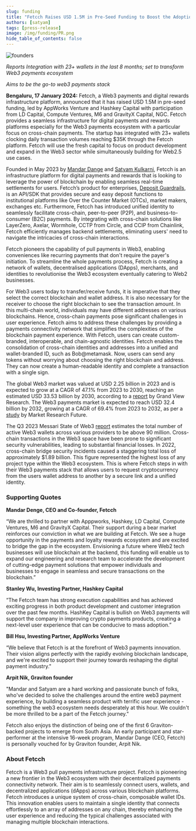 ```yaml
---
slug: funding
title: "Fetcch Raises USD 1.5M in Pre-Seed Funding to Boost the Adoption of Web3 Payments and Rewards Infrastructure"
authors: [satyam]
tags: [press-release]
image: /img/funding/PR.png
hide_table_of_contents: false
---
```


![founders](/img/funding/founders.jpg)

*Reports Integration with 23+ wallets in the last 8 months; set to transform Web3 payments ecosystem*

*Aims to be the go-to web3 payments stack*

<!--truncate-->

**Bengaluru, 17 January 2024:** Fetcch, a Web3 payments and digital rewards infrastructure platform, announced that it has raised USD 1.5M in pre-seed funding, led by AppWorks Venture and Hashkey Capital with participation from LD Capital, Compute Ventures, M6 and GravityX Capital, NGC. Fetcch provides a seamless infrastructure for digital payments and rewards platforms especially for the Web3 payments ecosystem with a particular focus on cross-chain payments. The startup has integrated with 23+ wallets clocking daily transaction volumes reaching $35K through the Fetcch platform. Fetcch will use the fresh capital to focus on product development and expand in the Web3 sector while simultaneously building for Web2.5 use cases.

Founded in May 2023 by [Mandar Dange](https://www.linkedin.com/in/mandar-fetcch/) and [Satyam Kulkarni](https://www.linkedin.com/in/satyam-kulkarni/), Fetcch is an infrastructure platform for digital payments and rewards that is looking to leverage the power of blockchain by enabling seamless real-time settlements for users. Fetcch’s product for enterprises, [Deposit Guardrails](https://docs.fetcch.xyz/), is an API/SDK that provides secure and easy deposit functions to institutional platforms like Over the Counter Market (OTCs), market makers, exchanges etc. Furthermore, Fetcch has introduced unified identity to seamlessly facilitate cross-chain, peer-to-peer (P2P), and business-to-consumer (B2C) payments. By integrating with cross-chain solutions like LayerZero, Axelar, Wormhole, CCTP from Circle, and CCIP from Chainlink, Fetcch efficiently manages backend settlements, eliminating users' need to navigate the intricacies of cross-chain interactions.

Fetcch pioneers the capability of pull payments in Web3, enabling conveniences like recurring payments that don't require the payer's initiation. To streamline the whole payments process, Fetcch is creating a network of wallets, decentralised applications (DApps), merchants, and identities to revolutionise the Web3 ecosystem eventually catering to Web2 businesses. 

For Web3 users today to transfer/receive funds, it is imperative that they select the correct blockchain and wallet address. It is also necessary for the receiver to choose the right blockchain to see the transaction amount. In this multi-chain world, individuals may have different addresses on various blockchains. Hence, cross-chain payments pose significant challenges in user experience. Fetcch aims to address these challenges by providing a payments connectivity network that simplifies the complexities of the blockchain payment experience. With Fetcch, users can create custom-branded, interoperable, and chain-agnostic identities. Fetcch enables the consolidation of cross-chain identities and addresses into a unified and wallet-branded ID, such as Bob@metamask. Now, users can send any tokens without worrying about choosing the right blockchain and address. They can now create a human-readable identity and complete a transaction with a single sign. 

The global Web3 market was valued at USD 2.25 billion in 2023 and is expected to grow at a CAGR of 47.1% from 2023 to 2030, reaching an estimated USD 33.53 billion by 2030, according to a [report](https://www.grandviewresearch.com/industry-analysis/web-3-0-blockchain-market-report) by Grand View Research. The Web3 payments market is expected to reach USD 32.4 billion by 2032, growing at a CAGR of 69.4% from 2023 to 2032, as per a [study](https://www.grandviewresearch.com/industry-analysis/web-3-0-blockchain-market-report) by Market Research Future. 

The Q3 2023 Messari State of Web3 [report](https://messari.io/web3-data-collaboration) estimates the total number of active Web3 wallets across various providers to be above 90 million. Cross-chain transactions in the Web3 space have been prone to significant security vulnerabilities, leading to substantial financial losses. In 2022, cross-chain bridge security incidents caused a staggering total loss of approximately $1.89 billion. This figure represented the highest loss of any project type within the Web3 ecosystem. This is where Fetcch steps in with their Web3 payments stack that allows users to request cryptocurrency from the users wallet address to another by a secure link and a unified identity.  

### Supporting Quotes

**Mandar Denge, CEO and Co-founder, Fetcch**

“We are thrilled to partner with Apppworks, Hashkey, LD Capital, Compute Ventures, M6 and GravityX Capital. Their support during a bear market reinforces our conviction in what we are building at Fetcch. We see a huge opportunity in the payments and loyalty rewards ecosystem and are excited to bridge the gap in the ecosystem. Envisioning a future where Web2 tech businesses will use blockchain at the backend, this funding will enable us to expand our engineering and research team to accelerate the development of cutting-edge payment solutions that empower individuals and businesses to engage in seamless and secure transactions on the blockchain.”

**Stanley Wu, Investing Partner, Hashkey Capital**

“The Fetcch team has strong execution capabilities and has achieved exciting progress in both product development and customer integration over the past few months. HashKey Capital is bullish on Web3 payments will support the company in improving crypto payments products, creating a next-level user experience that can be conducive to mass adoption.”

**Bill Hsu, Investing Partner, AppWorks Venture**

“We believe that Fetcch is at the forefront of Web3 payments innovation. Their vision aligns perfectly with the rapidly evolving blockchain landscape, and we're excited to support their journey towards reshaping the digital payment industry."

**Arpit Nik, Graviton founder**

"Mandar and Satyam are a hard working and passionate bunch of folks, who've decided to solve the challenges around the entire web3 payment experience, by building a seamless product with terrific user experience - something the web3 ecosystem needs desperately at this hour. We couldn't be more thrilled to be a part of the Fetcch journey."

Fetcch also enjoys the distinction of being one of the first 6 Graviton-backed projects to emerge from South Asia. An early participant and star-performer at the intensive 16-week program, Mandar Dange (CEO, Fetcch) is personally vouched for by Graviton founder, Arpit Nik.

### About Fetcch

Fetcch is a Web3 pull payments infrastructure project. Fetcch is pioneering a new frontier in the Web3 ecosystem with their decentralized payments connectivity network. Their aim is to seamlessly connect users, wallets, and decentralized applications (dApps) across various blockchain platforms. Fetcch introduces a unique system of cross-chain, composable wallet IDs. This innovation enables users to maintain a single identity that connects effortlessly to an array of addresses on any chain, thereby enhancing the user experience and reducing the typical challenges associated with managing multiple blockchain interactions.

